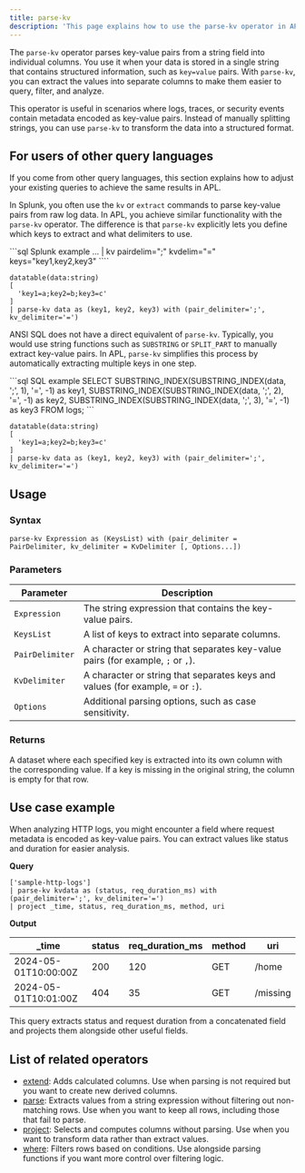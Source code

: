 ```yaml
---
title: parse-kv
description: 'This page explains how to use the parse-kv operator in APL.'
---
```


The `parse-kv` operator parses key-value pairs from a string field into individual columns. You use it when your data is stored in a single string that contains structured information, such as `key=value` pairs. With `parse-kv`, you can extract the values into separate columns to make them easier to query, filter, and analyze.

This operator is useful in scenarios where logs, traces, or security events contain metadata encoded as key-value pairs. Instead of manually splitting strings, you can use `parse-kv` to transform the data into a structured format.

## For users of other query languages

If you come from other query languages, this section explains how to adjust your existing queries to achieve the same results in APL.

<AccordionGroup>
<Accordion title="Splunk SPL users">

In Splunk, you often use the `kv` or `extract` commands to parse key-value pairs from raw log data. In APL, you achieve similar functionality with the `parse-kv` operator. The difference is that `parse-kv` explicitly lets you define which keys to extract and what delimiters to use.

<CodeGroup>
```sql Splunk example
... | kv pairdelim=";" kvdelim="=" keys="key1,key2,key3"
````

```kusto APL equivalent
datatable(data:string)
[
  'key1=a;key2=b;key3=c'
]
| parse-kv data as (key1, key2, key3) with (pair_delimiter=';', kv_delimiter='=')
```

</CodeGroup>

</Accordion>
<Accordion title="ANSI SQL users">

ANSI SQL does not have a direct equivalent of `parse-kv`. Typically, you would use string functions such as `SUBSTRING` or `SPLIT_PART` to manually extract key-value pairs. In APL, `parse-kv` simplifies this process by automatically extracting multiple keys in one step.

<CodeGroup>
```sql SQL example
SELECT
  SUBSTRING_INDEX(SUBSTRING_INDEX(data, ';', 1), '=', -1) as key1,
  SUBSTRING_INDEX(SUBSTRING_INDEX(data, ';', 2), '=', -1) as key2,
  SUBSTRING_INDEX(SUBSTRING_INDEX(data, ';', 3), '=', -1) as key3
FROM logs;
```

```kusto APL equivalent
datatable(data:string)
[
  'key1=a;key2=b;key3=c'
]
| parse-kv data as (key1, key2, key3) with (pair_delimiter=';', kv_delimiter='=')
```

</CodeGroup>

</Accordion>
</AccordionGroup>

## Usage

### Syntax

```kusto
parse-kv Expression as (KeysList) with (pair_delimiter = PairDelimiter, kv_delimiter = KvDelimiter [, Options...])
```

### Parameters

| Parameter        | Description                                                                     |
| ---------------- | ------------------------------------------------------------------------------- |
| `Expression`     | The string expression that contains the key-value pairs.                        |
| `KeysList`       | A list of keys to extract into separate columns.                                |
| `PairDelimiter` | A character or string that separates key-value pairs (for example, `;` or `,`). |
| `KvDelimiter`   | A character or string that separates keys and values (for example, `=` or `:`). |
| `Options`        | Additional parsing options, such as case sensitivity.                           |

### Returns

A dataset where each specified key is extracted into its own column with the corresponding value. If a key is missing in the original string, the column is empty for that row.

## Use case example

When analyzing HTTP logs, you might encounter a field where request metadata is encoded as key-value pairs. You can extract values like status and duration for easier analysis.

**Query**

```kusto
['sample-http-logs']
| parse-kv kvdata as (status, req_duration_ms) with (pair_delimiter=';', kv_delimiter='=')
| project _time, status, req_duration_ms, method, uri
```

**Output**

| _time               | status | req_duration_ms | method | uri      |
| -------------------- | ------ | ----------------- | ------ | -------- |
| 2024-05-01T10:00:00Z | 200    | 120               | GET    | /home    |
| 2024-05-01T10:01:00Z | 404    | 35                | GET    | /missing |

This query extracts status and request duration from a concatenated field and projects them alongside other useful fields.

## List of related operators

- [extend](/apl/tabular-operators/extend-operator): Adds calculated columns. Use when parsing is not required but you want to create new derived columns.
- [parse](/apl/tabular-operators/parse-operator): Extracts values from a string expression without filtering out non-matching rows. Use when you want to keep all rows, including those that fail to parse.
- [project](/apl/tabular-operators/project-operator): Selects and computes columns without parsing. Use when you want to transform data rather than extract values.
- [where](/apl/tabular-operators/where-operator): Filters rows based on conditions. Use alongside parsing functions if you want more control over filtering logic.
